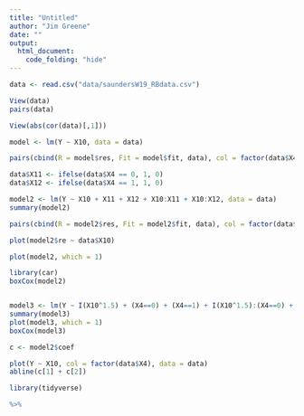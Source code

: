 ```yaml
---
title: "Untitled"
author: "Jim Greene"
date: ""
output: 
  html_document:
    code_folding: "hide"
---
```


```r
data <- read.csv("data/saundersW19_RBdata.csv")
```



```r
View(data)
pairs(data)

View(abs(cor(data)[,1]))

model <- lm(Y ~ X10, data = data)

pairs(cbind(R = model$res, Fit = model$fit, data), col = factor(data$X4))

data$X11 <- ifelse(data$X4 == 0, 1, 0)
data$X12 <- ifelse(data$X4 == 1, 1, 0)

model2 <- lm(Y ~ X10 + X11 + X12 + X10:X11 + X10:X12, data = data)
summary(model2)

pairs(cbind(R = model2$res, Fit = model2$fit, data), col = factor(data$X4))

plot(model2$re ~ data$X10)

plot(model2, which = 1)

library(car)
boxCox(model2)


model3 <- lm(Y ~ I(X10^1.5) + (X4==0) + (X4==1) + I(X10^1.5):(X4==0) + I(X10^1.5):(X4==1), data = data)
summary(model3)
plot(model3, which = 1)
boxCox(model3)

c <- model2$coef

plot(Y ~ X10, col = factor(data$X4), data = data)
abline(c[1] + c[2])
```


```r
library(tidyverse)

%>% 
```